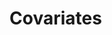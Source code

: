 # Covariates {#covariates}

<!-- Talk about ANODEV? -->

<!-- ## Can we explain time variation? Embrace heterogeneity -->

<!-- + Include temporal covariates, say $x_t$. -->

<!-- + $\text{logit}(\phi_t) = \beta_1 + \beta_2 x_t$. -->

<!-- + Let's investigate the effect of water flow on dipper survival ([Marzolin 2002](https://doi.org/10.2307/3802934)). -->

<!-- ```{r eval = FALSE} -->
<!-- hmm.phiflowp <- nimbleCode({ -->
<!--   delta[1] <- 1          # Pr(alive t = 1) = 1 -->
<!--   delta[2] <- 0          # Pr(dead t = 1) = 0 -->
<!--   for (t in 1:(T-1)){ -->
<!--     logit(phi[t]) <- beta[1] + beta[2] * flow[t] #<< -->
<!--     gamma[1,1,t] <- phi[t]      # Pr(alive t -> alive t+1) -->
<!--     gamma[1,2,t] <- 1 - phi[t]  # Pr(alive t -> dead t+1) -->
<!--     gamma[2,1,t] <- 0        # Pr(dead t -> alive t+1) -->
<!--     gamma[2,2,t] <- 1        # Pr(dead t -> dead t+1) -->
<!--   } -->
<!--   p ~ dunif(0, 1) # prior detection -->
<!--   omega[1,1] <- 1 - p    # Pr(alive t -> non-detected t) -->
<!--   omega[1,2] <- p        # Pr(alive t -> detected t) -->
<!--   omega[2,1] <- 1        # Pr(dead t -> non-detected t) -->
<!--   omega[2,2] <- 0        # Pr(dead t -> detected t) -->
<!--   beta[1] ~ dnorm(0, 1.5) # prior intercept #<< -->
<!--   beta[2] ~ dnorm(0, 1.5) # prior slope #<< -->
<!--   # likelihood -->
<!--   for (i in 1:N){ -->
<!--     z[i,first[i]] ~ dcat(delta[1:2]) -->
<!--     for (j in (first[i]+1):T){ -->
<!--       z[i,j] ~ dcat(gamma[z[i,j-1], 1:2, j-1]) -->
<!--       y[i,j] ~ dcat(omega[z[i,j], 1:2]) -->
<!--     } -->
<!--   } -->
<!-- }) -->
<!-- ``` -->

<!-- ```{r eval = FALSE} -->
<!-- # water flow in L/s -->
<!-- water_flow <- c(443, 1114, 529, 434, 627, 466) # 1981, 1982, ..., 1987 -->
<!-- water_flow_st <- (water_flow - mean(water_flow))/sd(water_flow) #<< -->
<!-- ``` -->
<!-- ] -->

<!-- ```{r eval = FALSE} -->
<!-- my.constants <- list(N = nrow(y),  -->
<!--                      T = ncol(y),  -->
<!--                      first = first,  -->
<!--                      flow = water_flow_st) #<< -->

<!-- initial.values <- function() list(beta = rnorm(2,0,1), -->
<!--                                   p = runif(1,0,1), -->
<!--                                   z = zinits) -->

<!-- parameters.to.save <- c("beta", "p", "phi") -->
<!-- ``` -->

<!-- ### Regression intercept and slope -->

<!-- ```{r, echo = FALSE} -->
<!-- load(here::here("dat/dipperflow.RData")) -->
<!-- MCMCplot(object = mcmc.phiflowp, params = "beta", ISB = TRUE) -->
<!-- ``` -->

<!-- ### Time-dependent (covariate constrained) survival probability estimates -->

<!-- ```{r, echo = FALSE} -->
<!-- load(here::here("dat/dipperflow.RData")) -->
<!-- MCMCplot(object = mcmc.phiflowp, params = "phi", ISB = TRUE) -->
<!-- ``` -->

<!-- ## Embrace heterogeneity -->

<!-- + Include temporal covariates, say $x_t$ -->

<!-- + $\text{logit}(\phi_t) = \beta_1 + \beta_2 x_t$ -->

<!-- + If temporal variation not fully explained by covariates, add random effects -->

<!-- + $\text{logit}(\phi_t) = \beta_1 + \beta_2 x_t + \varepsilon_t, \; \varepsilon_t \sim N(0,\sigma^2)$ -->

<!-- ```{r eval = FALSE} -->
<!-- hmm.phiflowREp <- nimbleCode({ -->
<!--   for (t in 1:(T-1)){ -->
<!--     logit(phi[t]) <- beta[1] + beta[2] * flow[t] + eps[t]  -->
<!--     eps[t] ~ dnorm(0, sd = sdeps)  -->
<!--     ...   -->
<!--   } -->
<!--   sdeps ~ dunif(0,10)  -->
<!--   ... -->
<!-- ``` -->

<!-- ## What about individual heterogeneity? -->

<!-- + Discrete covariate like, e.g., sex -->

<!-- + Continuous covariate like, e.g., mass or size -->

<!-- ## Sex and wing length in Dipper -->

<!-- ```{r echo = FALSE} -->
<!-- dipper %>%   -->
<!--   kableExtra::kable() %>% -->
<!--   kableExtra::scroll_box(width = "100%", height = "400px") -->
<!-- ``` -->

<!-- ## Sex effect -->

<!-- + Let's use a covariate $\text{sex}$ that takes value 0 if male, and 1 if female -->

<!-- + And write $\text{logit}(\phi_i) = \beta_1 + \beta_2 \; \text{sex}_i$ for bird $i$ -->

<!-- + Then male survival is  -->

<!-- $$\text{logit}(\phi_i) = \beta_1$$ -->

<!-- + And female survival is  -->

<!-- $$\text{logit}(\phi_i) = \beta_1 + \beta_2$$ -->

<!-- ### Nimble implementation with sex as a covariate -->

<!-- ```{r eval = FALSE} -->
<!-- hmm.phisexp <- nimbleCode({ -->
<!-- ... -->
<!--   for (i in 1:N){ #<< -->
<!--     logit(phi[i]) <- beta[1] + beta[2] * sex[i] #<< -->
<!--     gamma[1,1,i] <- phi[i]      # Pr(alive t -> alive t+1) -->
<!--     gamma[1,2,i] <- 1 - phi[i]  # Pr(alive t -> dead t+1) -->
<!--     gamma[2,1,i] <- 0        # Pr(dead t -> alive t+1) -->
<!--     gamma[2,2,i] <- 1        # Pr(dead t -> dead t+1) -->
<!--   } #<< -->
<!--   beta[1] ~ dnorm(mean = 0, sd = 1.5) #<< -->
<!--   beta[2] ~ dnorm(mean = 0, sd = 1.5) #<< -->
<!--   phi_male <- 1/(1+exp(-beta[1])) #<< -->
<!--   phi_female <- 1/(1+exp(-(beta[1]+beta[2]))) #<< -->
<!-- ... -->
<!--   # likelihood -->
<!--   for (i in 1:N){ -->
<!--     z[i,first[i]] ~ dcat(delta[1:2]) -->
<!--     for (j in (first[i]+1):T){ -->
<!--       z[i,j] ~ dcat(gamma[z[i,j-1], 1:2, i]) #<< -->
<!--       y[i,j] ~ dcat(omega[z[i,j], 1:2]) -->
<!--     } -->
<!--   } -->
<!-- }) -->
<!-- ``` -->

<!-- ```{r echo = FALSE} -->
<!-- load(here::here("dat/phisexp.RData")) -->
<!-- MCMCsummary(object = mcmc.phisexp, round = 2) -->
<!-- ``` -->


<!-- ### Nimble implementation with nested indexing -->

<!-- + Let's use a covariate $\text{sex}$ that contains 1s and 2s, indicating the sex of each individual: 1 if male, and 2 if female -->

<!-- ```{r eval = FALSE} -->
<!-- ... -->
<!-- for (i in 1:N){ -->
<!--   phi[i] <- beta[sex[i]] #<< -->
<!--   gamma[1,1,i] <- phi[i]      # Pr(alive t -> alive t+1) -->
<!--   gamma[1,2,i] <- 1 - phi[i]  # Pr(alive t -> dead t+1) -->
<!--   gamma[2,1,i] <- 0           # Pr(dead t -> alive t+1) -->
<!--   gamma[2,2,i] <- 1           # Pr(dead t -> dead t+1) -->
<!-- } -->
<!-- beta[1] ~ dunif(0,1) # male survival #<< -->
<!-- beta[2] ~ dunif(0,1) # female survival #<< -->
<!-- ... -->
<!-- ``` -->

<!-- + E.g. for individual $i = 2$, `beta[sex[i]]` gives `beta[sex[2]]` which will be `beta[1]` or `beta[2]` depending on whether sex[2] is 1 or 2. -->

<!-- ```{r echo = FALSE} -->
<!-- load(here::here("dat/phisexpni.RData")) -->
<!-- MCMCsummary(object = mcmc.phisexp.ni, round = 2) -->
<!-- ``` -->

<!-- ### What about wing length? -->

<!-- ```{r eval = FALSE} -->
<!-- ...   -->
<!--   for (i in 1:N){ #<< -->
<!--     logit(phi[i]) <- beta[1] + beta[2] * winglength[i] #<< -->
<!--     gamma[1,1,i] <- phi[i]      # Pr(alive t -> alive t+1) -->
<!--     gamma[1,2,i] <- 1 - phi[i]  # Pr(alive t -> dead t+1) -->
<!--     gamma[2,1,i] <- 0        # Pr(dead t -> alive t+1) -->
<!--     gamma[2,2,i] <- 1        # Pr(dead t -> dead t+1) -->
<!--   } -->
<!--   beta[1] ~ dnorm(mean = 0, sd = 1.5) # intercept #<< -->
<!--   beta[2] ~ dnorm(mean = 0, sd = 1.5) # slope #<< -->
<!-- ... -->
<!-- ``` -->

<!-- ### Wing length -->

<!-- ```{r, echo = FALSE} -->
<!-- load(here::here("dat/phiwingp.RData")) -->
<!-- beta1 <- c(mcmc.phiwlp$chain1[,'beta[1]'], mcmc.phiwlp$chain2[,'beta[1]']) -->
<!-- beta2 <- c(mcmc.phiwlp$chain1[,'beta[2]'], mcmc.phiwlp$chain2[,'beta[2]']) -->
<!-- wing.length.st <- as.vector(scale(dipper$wing_length)) -->
<!-- predicted_survival <- matrix(NA,  -->
<!--                              nrow = length(beta1),  -->
<!--                              ncol = length(wing.length.st)) -->
<!-- for (i in 1:length(beta1)){ -->
<!--   for (j in 1:length(wing.length.st)){ -->
<!--     predicted_survival[i,j] <- plogis(beta1[i] + beta2[i] * wing.length.st[j]) -->
<!--   } -->
<!-- } -->
<!-- mean_survival <- apply(predicted_survival, 2, mean) -->
<!-- lci <- apply(predicted_survival, 2, quantile, prob = 2.5/100) -->
<!-- uci <- apply(predicted_survival, 2, quantile, prob = 97.5/100) -->
<!-- ord <- order(wing.length.st) -->
<!-- df <- data.frame(wing_length = wing.length.st[ord], -->
<!--                  survival = mean_survival[ord], -->
<!--                  lci = lci[ord], -->
<!--                  uci = uci[ord]) -->
<!-- df %>% -->
<!--   ggplot() +  -->
<!--   aes(x = wing_length, y = survival) +  -->
<!--   geom_line() +  -->
<!--   geom_ribbon(aes(ymin = lci, ymax = uci), fill = "grey70", alpha = 0.5) +  -->
<!--   ylim(0,1) +  -->
<!--   labs(x = "wing length", y = "estimated survival") -->
<!-- ``` -->

<!-- + You may test an effect of both sex and wing length, see exercise in Worksheets.  -->

<!-- ## What if covariates vary with individual and time? -->

<!-- + Think of age for example (see exercises in Worksheets); covariate or nested indexing works fine. -->

<!-- + Now, think of body size across life. -->

<!-- + Problem is we cannot record size when animal is non-detected. -->

<!-- + Discretize in small, medium and large and treat as a state <span>&#8212;</span> more later. -->

<!-- + Assume a model for covariate and fill in missing values (imputation). -->

